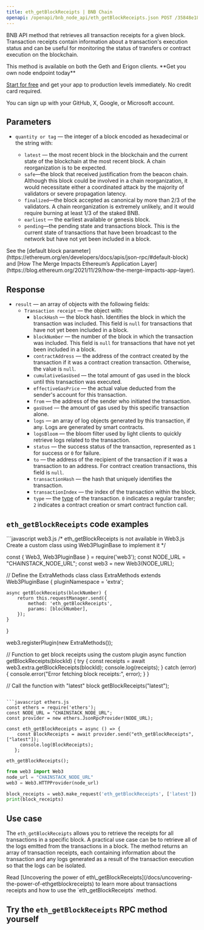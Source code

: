 ---
title: eth_getBlockReceipts | BNB Chain
openapi: /openapi/bnb_node_api/eth_getBlockReceipts.json POST /35848e183f3e3303c8cfeacbea831cab
---

BNB API method that retrieves all transaction receipts for a given block. Transaction receipts contain information about a transaction's execution status and can be useful for monitoring the status of transfers or contract execution on the blockchain.

<Note>
This method is available on both the Geth and Erigon clients.
</Note>

<Check>
**Get you own node endpoint today**

[Start for free](https://console.chainstack.com/) and get your app to production levels immediately. No credit card required.

You can sign up with your GitHub, X, Google, or Microsoft account.
</Check>


## Parameters

* `quantity or tag` — the integer of a block encoded as hexadecimal or the string with:

  + `latest` — the most recent block in the blockchain and the current state of the blockchain at the most recent block. A chain reorganization is to be expected.
  + `safe`—the block that received justification from the beacon chain. Although this block could be involved in a chain reorganization, it would necessitate either a coordinated attack by the majority of validators or severe propagation latency.
  + `finalized`—the block accepted as canonical by more than 2/3 of the validators. A chain reorganization is extremely unlikely, and it would require burning at least 1/3 of the staked BNB.
  + `earliest` — the earliest available or genesis block.
  + `pending`—the pending state and transactions block. This is the current state of transactions that have been broadcast to the network but have not yet been included in a block.

<Note>
See the [default block parameter](https://ethereum.org/en/developers/docs/apis/json-rpc/#default-block) and [How The Merge Impacts Ethereum’s Application Layer](https://blog.ethereum.org/2021/11/29/how-the-merge-impacts-app-layer).
</Note>


## Response

* `result` — an array of objects with the following fields:
  + `Transaction receipt` — the object with:
    - `blockHash` — the block hash. Identifies the block in which the transaction was included. This field is `null` for transactions that have not yet been included in a block.
    - `blockNumber` — the number of the block in which the transaction was included. This field is `null` for transactions that have not yet been included in a block.
    - `contractAddress` — the address of the contract created by the transaction if it was a contract creation transaction. Otherwise, the value is `null`.
    - `cumulativeGasUsed` — the total amount of gas used in the block until this transaction was executed.
    - `effectiveGasPrice` — the actual value deducted from the sender's account for this transaction.
    - `from` — the address of the sender who initiated the transaction.
    - `gasUsed` — the amount of gas used by this specific transaction alone.
    - `logs` — an array of log objects generated by this transaction, if any. Logs are generated by smart contracts.
    - `logsBloom` — the bloom filter used by light clients to quickly retrieve logs related to the transaction.
    - `status` — the success status of the transaction, represented as `1` for success or `0` for failure.
    - `to` — the address of the recipient of the transaction if it was a transaction to an address. For contract creation transactions, this field is `null`.
    - `transactionHash` — the hash that uniquely identifies the transaction.
    - `transactionIndex` — the index of the transaction within the block.
    - `type` — the [type](https://ethereum.org/en/developers/docs/transactions/#types-of-transactions) of the transaction. `0` indicates a regular transfer; `2` indicates a contract creation or smart contract function call.

## `eth_getBlockReceipts` code examples

<CodeGroup>
```javascript web3.js
/* 
eth_getBlockReceipts is not available in Web3.js
Create a custom class using Web3PluginBase to implement it
*/

const { Web3, Web3PluginBase } = require('web3');
const NODE_URL = "CHAINSTACK_NODE_URL";
const web3 = new Web3(NODE_URL);

// Define the ExtraMethods class
class ExtraMethods extends Web3PluginBase {
    pluginNamespace = 'extra';

    async getBlockReceipts(blockNumber) {
        return this.requestManager.send({
            method: 'eth_getBlockReceipts',
            params: [blockNumber],
        });
    }
}

web3.registerPlugin(new ExtraMethods());

// Function to get block receipts using the custom plugin
async function getBlockReceipts(blockId) {
    try {
        const receipts = await web3.extra.getBlockReceipts(blockId);
        console.log(receipts);
    } catch (error) {
        console.error("Error fetching block receipts:", error);
    }
}

// Call the function with "latest" block
getBlockReceipts("latest");
```

```javascript ethers.js
const ethers = require('ethers');
const NODE_URL = "CHAINSTACK_NODE_URL";
const provider = new ethers.JsonRpcProvider(NODE_URL);

const eth_getBlockReceipts = async () => {
    const BlockReceipts = await provider.send("eth_getBlockReceipts", ["latest"]);
     console.log(BlockReceipts);
   };

eth_getBlockReceipts();
```

```python web3.py
from web3 import Web3
node_url = "CHAINSTACK_NODE_URL"
web3 = Web3.HTTPProvider(node_url)

block_receipts = web3.make_request('eth_getBlockReceipts', ['latest'])
print(block_receipts)
```
</CodeGroup>


## Use case

The `eth_getBlockReceipts` allows you to retrieve the receipts for all transactions in a specific block. A practical use case can be to retrieve all of the logs emitted from the transactions in a block. The method returns an array of transaction receipts, each containing information about the transaction and any logs generated as a result of the transaction execution so that the logs can be isolated.

<Note>
Read [Uncovering the power of eth\_getBlockReceipts](/docs/uncovering-the-power-of-ethgetblockreceipts) to learn more about transactions receipts and how to use the `eth_getBlockReceipts` method.
</Note>


## Try the `eth_getBlockReceipts` RPC method yourself